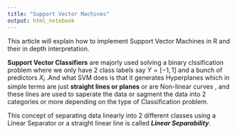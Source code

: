 ```yaml
---
title: "Support Vector Machines"
output: html_notebook
---
```


This article will explain how to implement Support Vector Machines in R and their in depth interpretation.

__Support Vector Classifiers__ are majorly used solving a binary clssification 
problem where we only have 2 class labels say $Y = [-1,1]$ and a bunch of predictors $X_i$ .And what SVM does is that it generates Hyperplanes which in simple terms are just __straight lines or planes__ or are Non-linear curves , and these lines are used to saperate the data or sagment the data into 2 categories or more depending on the type of Classification problem.

This concept of separating data linearly into 2 different classes using a Linear Separator or a straight linear line is called *__Linear Separability__*.


